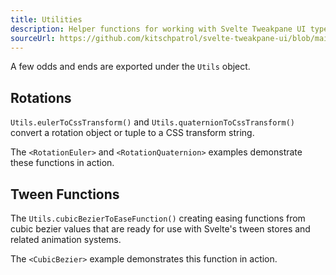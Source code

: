 ```yaml
---
title: Utilities
description: Helper functions for working with Svelte Tweakpane UI types.
sourceUrl: https://github.com/kitschpatrol/svelte-tweakpane-ui/blob/main/src/lib/utils.ts
---
```


A few odds and ends are exported under the `Utils` object.

## Rotations

`Utils.eulerToCssTransform()` and `Utils.quaternionToCssTransform()` convert a rotation object or tuple to a CSS transform string.

The `<RotationEuler>` and `<RotationQuaternion>` examples demonstrate these functions in action.

## Tween Functions

The `Utils.cubicBezierToEaseFunction()` creating easing functions from cubic bezier values that are ready for use with Svelte's tween stores and related animation systems.

The `<CubicBezier>` example demonstrates this function in action.
